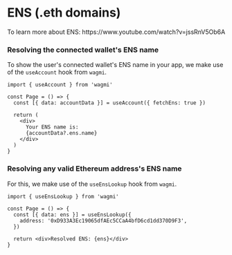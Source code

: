 
# ENS (.eth domains)

<Callout>
  To learn more about ENS: https://www.youtube.com/watch?v=jssRnV5Ob6A
</Callout>

### Resolving the connected wallet's ENS name

To show the user's connected wallet's ENS name in your app, we make use of the `useAccount` hook from `wagmi`.

```tsx
import { useAccount } from 'wagmi'

const Page = () => {
  const [{ data: accountData }] = useAccount({ fetchEns: true })

  return (
    <div>
      Your ENS name is:
      {accountData?.ens.name}
    </div>
  )
}
```

### Resolving any valid Ethereum address's ENS name

For this, we make use of the `useEnsLookup` hook from `wagmi`.

```tsx
import { useEnsLookup } from 'wagmi'

const Page = () => {
  const [{ data: ens }] = useEnsLookup({
    address: '0xD933A3Ec19065dfAEc5CCaA4bfD6cd1dd370D9F3',
  })

  return <div>Resolved ENS: {ens}</div>
}
```

